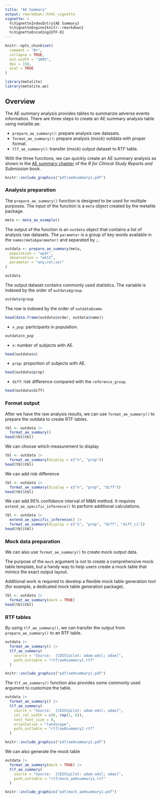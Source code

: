 ```yaml
---
title: "AE Summary"
output: rmarkdown::html_vignette
vignette: >
  %\VignetteIndexEntry{AE Summary}
  %\VignetteEngine{knitr::rmarkdown}
  %\VignetteEncoding{UTF-8}
---
```


```r
knitr::opts_chunk$set(
  comment = "#>",
  collapse = TRUE,
  out.width = "100%",
  dpi = 150,
  eval = TRUE
)
```

```r
library(metalite)
library(metalite.ae)
```

## Overview

The AE summary analysis provides tables to summarize adverse events information.
There are three steps to create an AE summary analysis table using metalite.ae:

- `prepare_ae_summary()`: prepare analysis raw datasets.
- `format_ae_summary()`: prepare analysis (mock) outdata with proper format.
- `tlf_ae_summary()`: transfer (mock) output dataset to RTF table.

With the three functions, we can quickly create an AE summary analysis as shown
in the [AE summary chapter](https://r4csr.org/aesummary.html) of the
_R for Clinical Study Reports and Submission_ book.

```r
knitr::include_graphics("pdf/ae0summary1.pdf")
```

### Analysis preparation

The `prepare_ae_summary()` function is designed to be used for multiple purposes.
The input of the function is a `meta` object created by the metalite package.

```r
meta <- meta_ae_example()
```

The output of the function is an `outdata` object that contains a list of analysis raw datasets.
The `parameter` is a group of key words available in the `names(meta$parameter)` and separated by `;`.

```r
outdata <- prepare_ae_summary(meta,
  population = "apat",
  observation = "wk12",
  parameter = "any;rel;ser"
)
```

```r
outdata
```

The output dataset contains commonly used statistics. The variable is indexed by the order of `outdata$group`.

```r
outdata$group
```

The row is indexed by the order of `outdata$name`.

```r
head(data.frame(outdata$order, outdata$name))
```

- `n_pop`: participants in population.

```r
outdata$n_pop
```

- `n`: number of subjects with AE.

```r
head(outdata$n)
```

- `prop`: proportion of subjects with AE.

```r
head(outdata$prop)
```

- `diff`: risk difference compared with the `reference_group`.

```r
head(outdata$diff)
```

### Format output

After we have the raw analysis results, we can use `format_ae_summary()` to prepare the outdata
to create RTF tables.

```r
tbl <- outdata |>
  format_ae_summary()
head(tbl$tbl)
```

We can choose which measurement to display

```r
tbl <- outdata |>
  format_ae_summary(display = c("n", "prop"))
head(tbl$tbl)
```

We can add risk difference

```r
tbl <- outdata |>
  format_ae_summary(display = c("n", "prop", "diff"))
head(tbl$tbl)
```

We can add 95% confidence interval of M&N method. It requires `extend_ae_specific_inference()`
to perform additional calculations.

```r
tbl <- outdata |>
  extend_ae_specific_inference() |>
  format_ae_summary(display = c("n", "prop", "diff", "diff_ci"))
head(tbl$tbl)
```

### Mock data preparation

We can also use `format_ae_summary()` to create mock output data.

The purpose of the `mock` argument is not to create a comprehensive mock table template,
but a handy way to help users create a mock table that mimics the exact output layout.

Additional work is required to develop a flexible mock table generation tool
(for example, a dedicated mock table generation package).

```r
tbl <- outdata |>
  format_ae_summary(mock = TRUE)
head(tbl$tbl)
```

### RTF tables

By using `tlf_ae_summary()`, we can transfer the output from `prepare_ae_summary()` to an RTF table.

```r
outdata |>
  format_ae_summary() |>
  tlf_ae_summary(
    source = "Source:  [CDISCpilot: adam-adsl; adae]",
    path_outtable = "rtf/ae0summary1.rtf"
  )
```

```r
knitr::include_graphics("pdf/ae0summary1.pdf")
```

The `tlf_ae_summary()` function also provides some commonly used argument to customize the table.

```r
outdata |>
  format_ae_summary() |>
  tlf_ae_summary(
    source = "Source:  [CDISCpilot: adam-adsl; adae]",
    col_rel_width = c(6, rep(1, 8)),
    text_font_size = 8,
    orientation = "landscape",
    path_outtable = "rtf/ae0summary2.rtf"
  )
```

```r
knitr::include_graphics("pdf/ae0summary2.pdf")
```

We can also generate the mock table

```r
outdata |>
  format_ae_summary(mock = TRUE) |>
  tlf_ae_summary(
    source = "Source:  [CDISCpilot: adam-adsl; adae]",
    path_outtable = "rtf/mock_ae0summary1.rtf"
  )
```

```r
knitr::include_graphics("pdf/mock_ae0summary1.pdf")
```
